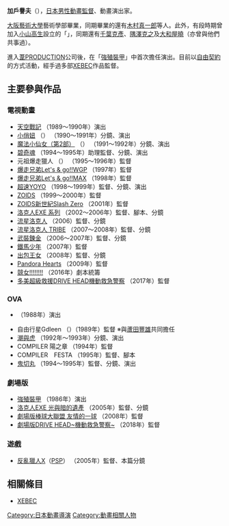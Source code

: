 {{noteTA|G1=Anime}}
{{japanese|japanese=加戸誉夫|kana=かと たかお|romaji=Kato Takao}}
'''加戶譽夫'''（{{bd|1963年}}），[[日本|日本]][[男性|男性]][[動畫|動畫]][[導演|監督]]、動畫演出家。

[[大阪藝術大學|大阪藝術大學]]藝術學部畢業，同期畢業的還有[[木村真一郎|木村真一郎]]等人。此外，有段時期曾加入[[小山高生|小山高生]]設立的「'''{{lang|ja|ぶらざあのっぽ}}'''」，同期還有[[千葉克彥|千葉克彥]]、[[隅澤克之|隅澤克之]]及[[大和屋曉|大和屋曉]]（亦曾與他們共事過）。

進入[[PRODUCTION_REED|葦PRODUCTION]]公司後，在「[[強殖裝甲|強殖裝甲]]」中首次擔任演出。目前以[[自由契約|自由契約]]的方式活動，經手過多部[[XEBEC|XEBEC]]作品監督。

== 主要參與作品 ==
=== 電視動畫 ===
*[[天空戰記|天空戰記]] （1989～1990年）演出
*[[小俏妞|小俏妞]] （{{lang|ja|アイドル天使ようこそようこ}}） （1990～1991年）分鏡、演出
*[[魔法小仙女（第2部）|魔法小仙女（第2部）]] （{{lang|ja|魔法のプリンセスミンキーモモ}}） （1991～1992年）分鏡、演出
*[[碧奇魂|碧奇魂]] （1994～1995年）助理監督、分鏡、演出
*元祖爆走獵人 （{{lang|ja|元祖爆れつハンター}}） （1995～1996年）監督
*[[爆走兄弟|爆走兄弟Let's & go!!WGP]] （1997年）監督
*[[爆走兄弟|爆走兄弟Let's & go!!MAX]] （1998年）監督
*[[超速YOYO|超速YOYO]] （1998～1999年）監督、分鏡、演出
*[[ZOIDS|ZOIDS]] （1999～2000年）監督
*[[ZOIDS|ZOIDS新世紀Slash Zero]] （2001年）監督
*[[洛克人|洛克人EXE 系列]] （2002～2006年）監督、腳本、分鏡
*[[流星洛克人|流星洛克人]] （2006）監督、分鏡
*[[流星洛克人|流星洛克人 TRIBE]] （2007～2008年）監督、分鏡
*[[武裝鍊金|武裝鍊金]] （2006～2007年）監督、分鏡
*[[鐵馬少年|鐵馬少年]] （2007年）監督
*[[出包王女|出包王女]] （2008年）監督、分鏡
*[[Pandora_Hearts|Pandora Hearts]] （2009年）監督
*[[競女!!!!!!!!|競女!!!!!!!!]]  （2016年）劇本統籌
*[[多美超級救援DRIVE_HEAD機動救急警察|多美超級救援DRIVE HEAD機動救急警察]] （2017年）監督

=== OVA ===
*{{lang|ja|レイナ剣狼伝説}} （1988年）演出
*自由行星Gdleen （{{lang|ja|自由惑星ガデュリン}}）（1989年）監督 ※與[[蘆田豐雄|蘆田豐雄]]共同擔任
*[[潮與虎|潮與虎]] （1992年～1993年）分鏡、演出
*COMPILER 陽之章 （1994年）監督
*COMPILER　FESTA （1995年）監督、腳本
*[[鬼切丸|鬼切丸]] （1994～1995年）監督、分鏡、演出

=== 劇場版 ===
*[[強殖裝甲|強殖裝甲]] （1986年）演出
*[[洛克人|洛克人EXE 光與暗的遺產]] （2005年）監督、分鏡
*[[棒球大聯盟|劇場版棒球大聯盟 友情的一球]] （2008年）監督
*[[多美超級救援DRIVE_HEAD機動救急警察|劇場版DRIVE HEAD~機動救急警察~]] （2018年）監督

=== 遊戲 ===
*[[反亂獵人X|反亂獵人X]]（[[PlayStation_Portable|PSP]]） （2005年）監督、本篇分鏡

== 相關條目 ==
*[[XEBEC|XEBEC]]

{{DEFAULTSORT:Kato Takao}}
[[Category:日本動畫導演|Category:日本動畫導演]]
[[Category:動畫相關人物|Category:動畫相關人物]]